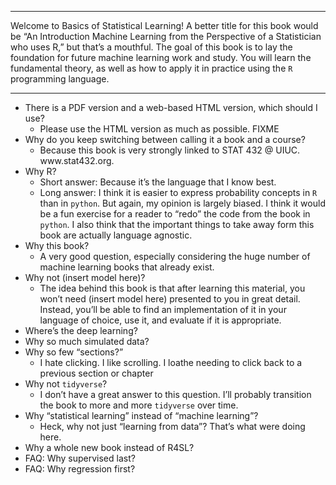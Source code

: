 
***

Welcome to Basics of Statistical Learning! A better title for this book would be "An Introduction Machine Learning from the Perspective of a Statistician who uses R," but that's a mouthful. The goal of this book is to lay the foundation for future machine learning work and study. You will learn the fundamental theory, as well as how to apply it in practice using the `R` programming language.

***

- There is a PDF version and a web-based HTML version, which should I use?
    - Please use the HTML version as much as possible. FIXME
- Why do you keep switching between calling it a book and a course?
    - Because this book is very strongly linked to STAT 432 @ UIUC. www.stat432.org.
- Why R?
    - Short answer: Because it's the language that I know best.
    - Long answer: I think it is easier to express probability concepts in `R` than in `python`. But again, my opinion is largely biased. I think it would be a fun exercise for a reader to "redo" the code from the book in `python`. I also think that the important things to take away form this book are actually language agnostic.
- Why this book?
    - A very good question, especially considering the huge number of machine learning books that already exist.
- Why not (insert model here)?
    - The idea behind this book is that after learning this material, you won't need (insert model here) presented to you in great detail. Instead, you'll be able to find an implementation of it in your language of choice, use it, and evaluate if it is appropriate.
- Where's the deep learning?
- Why so much simulated data?
- Why so few "sections?"
    - I hate clicking. I like scrolling. I loathe needing to click back to a previous section or chapter 
- Why not `tidyverse`?
    - I don't have a great answer to this question. I'll probably transition the book to more and more `tidyverse` over time.
- Why "statistical learning" instead of "machine learning"?
    - Heck, why not just "learning from data"? That's what were doing here.
- Why a whole new book instead of R4SL?
- FAQ: Why supervised last?
- FAQ: Why regression first?
